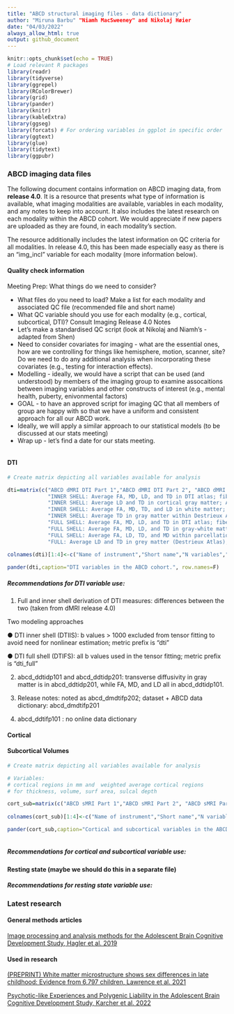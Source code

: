 ---
title: "ABCD structural imaging files - data dictionary"
author: "Miruna Barbu" "Niamh MacSweeney" and Nikolaj Høier
date: "04/03/2022"
always_allow_html: true
output: github_document
---

```{r setup, include=FALSE}
knitr::opts_chunk$set(echo = TRUE)
# Load relevant R packages
library(readr)
library(tidyverse)
library(ggrepel)
library(RColorBrewer)
library(grid)
library(pander)
library(knitr)
library(kableExtra)
library(ggseg)
library(forcats) # For ordering variables in ggplot in specific order
library(ggtext)
library(glue)
library(tidytext)
library(ggpubr)

```

### ABCD imaging data files

The following document contains information on ABCD imaging data, from **release 4.0**. It is a resource that presents what type of information is available, what imaging modalities are available, variables in each modality, and any notes to keep into account. It also includes the latest research on each modality within the ABCD cohort. We would appreciate if new papers are uploaded as they are found, in each modality's section.

The resource additionally includes the latest information on QC criteria for all modalities. In release 4.0, this has been made especially easy as there is an "img_incl" variable for each modality (more information below).

#### Quality check information

Meeting Prep: What things do we need to consider?

- What files do you need to load? Make a list for each modality and associated QC file (recommended file and short name)
- What QC variable should you use for each modality (e.g., cortical, subcortical, DTI)? Consult Imaging Release 4.0 Notes 
- Let's make a standardised QC script (look at Nikolaj and Niamh's - adapted from Shen) 
- Need to consider covariates for imaging - what are the essential ones, how are we controlling for things like hemisphere, motion, scanner, site? Do we need to do any additional analysis when incorporating these covariates (e.g., testing for interaction effects). 
- Modelling - ideally, we would have a script that can be used (and understood) by members of the imaging group to examine assocaitions between imaging variables and other constructs of interest (e.g., mental health, puberty, enivonmental factors)
- GOAL - to have an approved script for imaging QC that all members of group are happy with so that we have a uniform and consistent approach for all our ABCD work. 
- Ideally, we will apply a similar approach to our statistical models (to be discussed at our stats meeting)
- Wrap up - let's find a date for our stats meeting. 



```{r QC, echo=FALSE}




```

#### DTI

```{r DTI, echo=FALSE}
# Create matrix depicting all variables available for analysis 

dti=matrix(c("ABCD dMRI DTI Part 1","ABCD dMRI DTI Part 2", "ABCD dMRI DTI Destrieux Parcellations Part 1","ABCD dMRI DTI Destrieux Parcellations Part 2","ABCD dMRI DTI Full Part 1","ABCD dMRI DTI Full Part 2","ABCD dMRI DTI Full Destrieux Parcellations Part 1","ABCD dMRI DTI Full Destrieux Parcellations Part 2","ABCD dMRI RSI Part 1 (RNI: restricted normalized isotropic)","ABCD dMRI RSI Part 2 (RND: restricted normalized directional)","ABCD dMRI RSI Part 3 (RNT: restricted normalized total)","ABCD dMRI RSI Part 4 (HNI: hindered normalized isotropic)","ABCD dMRI RSI Part 5 (HND: hindered normalized directional)","ABCD dMRI RSI Part 6 (HNT: hindered normalized total)","ABCD dMRI RSI Part 7 (FNI: free normalized isotropic)","abcd_dti_p101","abcd_dti_p201","abcd_ddtidp101","abcd_ddtidp201","abcd_dmdtifp101","abcd_dmdtifp202","abcd_ddtifp101","abcd_ddtifp201","abcd_drsip101","abcd_drsip201","abcd_drsip301","abcd_drsip401","abcd_drsip501","abcd_drsip601","abcd_drsip701","760","425","980","830","767","218","980","840","","","","","","","",
             "INNER SHELL: Average FA, MD, LD, and TD in DTI atlas; fiber tract volume in mm (DTI atlas); average FA, MD, LD, and TD within ASEG ROIs; average FA, MD, LD, and TD within parcellations of sub-adjacent white matter for cortical ROIs; Average FA and MD within parcellations of gray matter for cortical ROIs",
             "INNER SHELL: Average LD and TD in cortical gray matter; Average FA, MD, LD, and TD in gray-white matter contrast",
             "INNER SHELL: Average FA, MD, TD, and LD in white matter; Average FA, MD, and LD in gray matter; all within Destrieux Atlas",
             "INNER SHELL: Average TD in gray matter within Destrieux Atlas; Average FA, MD, LD, and TD in gray-white matter contrast within Destriux Atlas ",
             "FULL SHELL: Average FA, MD, LD, and TD in DTI atlas; fiber tract volume in mm (DTI atlas); average FA, MD, LD, and TD within ASEG ROIs; average FA, MD, LD, and TD within parcellations of sub-adjacent white matter for cortical ROIs; Average FA and MD within parcellations of gray matter for cortical ROIs",
             "FULL SHELL: Average FA, MD, LD, and TD in gray-white matter contrast",
             "FULL SHELL: Average FA, LD, TD, and MD within parcellations of sub-adjacent white matter; FA, LD, and MD within parcellations of gray matter (Destrieux Atlas",
             "FULL: Average LD and TD in grey matter (Destrieux Atlas); Average FA, MD, LD, and TD in gray-white matter contrast (Destrieux Atlas)","","","","","","",""),nrow=15,ncol=4)
  
colnames(dti)[1:4]<-c("Name of instrument","Short name","N variables","Description")

pander(dti,caption="DTI variables in the ABCD cohort.", row.names=F)

```

##### Recommendations for DTI variable use:

1. Full and inner shell derivation of DTI measures: differences between the two (taken from dMRI release 4.0)

Two modeling approaches

● DTI inner shell (DTIIS): b values > 1000 excluded from tensor fitting to avoid need for nonlinear estimation; metric prefix is “dti”

● DTI full shell (DTIFS): all b values used in the tensor fitting; metric prefix is “dti_full”

2. abcd_ddtidp101 and abcd_ddtidp201: transverse diffusivity in gray matter is in abcd_ddtidp201, while FA, MD, and LD all in abcd_ddtidp101.

3. Release notes: noted as abcd_dmdtifp202; dataset + ABCD data dictionary: abcd_dmdtifp201

4. abcd_ddtifp101 : no online data dictionary

#### Cortical



#### Subcortical Volumes

```{r subc, echo=FALSE}
# Create matrix depicting all variables available for analysis 

# Variables: 
# cortical regions in mm and  weighted average cortical regions
# for thickness, volume, surf area, sulcal depth

cort_sub=matrix(c("ABCD sMRI Part 1","ABCD sMRI Part 2", "ABCD sMRI Part 3","ABCD sMRI Destrieux Parcellation Part 1","ABCD sMRI Destrieux Parcellation Part 2","ABCD sMRI Destrieux Parcellation Part 3","abcd_smrip102","abcd_smrip202","abcd_smrip302","abcd_mrisdp102","abcd_mrisdp202","abcd_mrisdp302","474","360","360","604","604","452","Measurement in mm and weighted-average (genetically derived parcellation with multiple clusters) for: thickness, volume, surface area, sulcal depth; subcortical volumes measurements","Average and weighted-mean T1 intensity of white matter and gray matter; cort-contrast white and gray matter (genetically derived parcellation with multiple clusters)","Average and weighted-mean T2 intensity of white matter and gray matter; cort-contrast white and gray matter (genetically derived parcellation with multiple clusters)","Measurement in mm mapped to Destrieux atlas for: thickness, volume, surface area, sulcal depth","Average and weighted-mean T1 intensity of white matter and gray matter; cort-contrast white and gray matter (genetically derived parcellation with multiple clusters); all mapped to Destrieux atlas","Average and weighted-mean T2 intensity of white matter and gray matter; cort-contrast white and gray matter (genetically derived parcellation with multiple clusters); all mapped to Destrieux atlas"),nrow=6,ncol=4)
  
colnames(cort_sub)[1:4]<-c("Name of instrument","Short name","N variables","Description")

pander(cort_sub,caption="Cortical and subcortical variables in the ABCD cohort.", row.names=F) 
  
```

##### Recommendations for cortical and subcortical variable use:

#### Resting state (maybe we should do this in a separate file)

##### Recommendations for resting state variable use:

### Latest research 

#### General methods articles

[Image processing and analysis methods for the Adolescent Brain Cognitive Development Study, Hagler et al. 2019](https://www.ncbi.nlm.nih.gov/pmc/articles/PMC6981278/)

#### Used in research

[(PREPRINT) White matter microstructure shows sex differences in late childhood: Evidence from 6,797 children, Lawrence et al. 2021](https://www.biorxiv.org/content/10.1101/2021.08.19.456728v1.abstract)

[Psychotic-like Experiences and Polygenic Liability in the Adolescent Brain Cognitive Development Study, Karcher et al. 2022](https://www.sciencedirect.com/science/article/pii/S2451902221001919?via%3Dihub)



